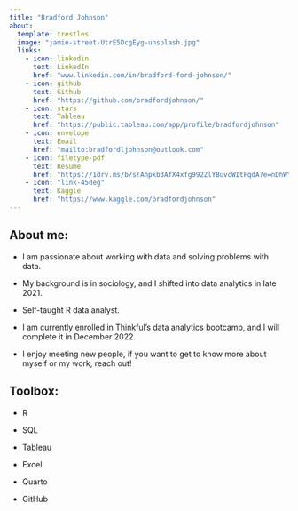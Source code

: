 ```yaml
---
title: "Bradford Johnson"
about:
  template: trestles
  image: "jamie-street-UtrE5DcgEyg-unsplash.jpg"
  links:
    - icon: linkedin
      text: LinkedIn
      href: "www.linkedin.com/in/bradford-ford-johnson/"
    - icon: github
      text: Github
      href: "https://github.com/bradfordjohnson/"
    - icon: stars
      text: Tableau
      href: "https://public.tableau.com/app/profile/bradfordjohnson"
    - icon: envelope
      text: Email
      href: "mailto:bradfordljohnson@outlook.com"
    - icon: filetype-pdf
      text: Resume
      href: "https://1drv.ms/b/s!Ahpkb3AfX4xfg992ZlYBuvcWItFqdA?e=nDhWYC"
    - icon: "link-45deg"
      text: Kaggle
      href: "https://www.kaggle.com/bradfordjohnson"
---
```


## About me:

-   I am passionate about working with data and solving problems with data.

-   My background is in sociology, and I shifted into data analytics in late 2021.

-   Self-taught R data analyst.

-   I am currently enrolled in Thinkful's data analytics bootcamp, and I will complete it in December 2022.

-   I enjoy meeting new people, if you want to get to know more about myself or my work, reach out!

## Toolbox:

-   R

-   SQL

-   Tableau

-   Excel

-   Quarto

-   GitHub
